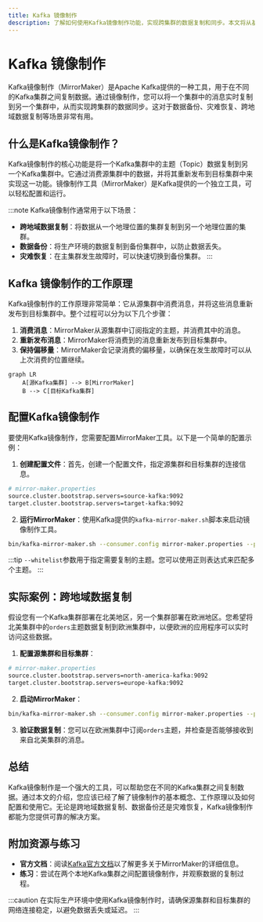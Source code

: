```yaml
---
title: Kafka 镜像制作
description: 了解如何使用Kafka镜像制作功能，实现跨集群的数据复制和同步。本文将从基础概念入手，逐步讲解镜像制作的实现方法，并提供实际案例和代码示例。
---
```


# Kafka 镜像制作

Kafka镜像制作（MirrorMaker）是Apache Kafka提供的一种工具，用于在不同的Kafka集群之间复制数据。通过镜像制作，您可以将一个集群中的消息实时复制到另一个集群中，从而实现跨集群的数据同步。这对于数据备份、灾难恢复、跨地域数据复制等场景非常有用。

## 什么是Kafka镜像制作？

Kafka镜像制作的核心功能是将一个Kafka集群中的主题（Topic）数据复制到另一个Kafka集群中。它通过消费源集群中的数据，并将其重新发布到目标集群中来实现这一功能。镜像制作工具（MirrorMaker）是Kafka提供的一个独立工具，可以轻松配置和运行。

:::note
Kafka镜像制作通常用于以下场景：
- **跨地域数据复制**：将数据从一个地理位置的集群复制到另一个地理位置的集群。
- **数据备份**：将生产环境的数据复制到备份集群中，以防止数据丢失。
- **灾难恢复**：在主集群发生故障时，可以快速切换到备份集群。
:::

## Kafka 镜像制作的工作原理

Kafka镜像制作的工作原理非常简单：它从源集群中消费消息，并将这些消息重新发布到目标集群中。整个过程可以分为以下几个步骤：

1. **消费消息**：MirrorMaker从源集群中订阅指定的主题，并消费其中的消息。
2. **重新发布消息**：MirrorMaker将消费到的消息重新发布到目标集群中。
3. **保持偏移量**：MirrorMaker会记录消费的偏移量，以确保在发生故障时可以从上次消费的位置继续。

```mermaid
graph LR
    A[源Kafka集群] --> B[MirrorMaker]
    B --> C[目标Kafka集群]
```

## 配置Kafka镜像制作

要使用Kafka镜像制作，您需要配置MirrorMaker工具。以下是一个简单的配置示例：

1. **创建配置文件**：首先，创建一个配置文件，指定源集群和目标集群的连接信息。

```bash
# mirror-maker.properties
source.cluster.bootstrap.servers=source-kafka:9092
target.cluster.bootstrap.servers=target-kafka:9092
```

2. **运行MirrorMaker**：使用Kafka提供的`kafka-mirror-maker.sh`脚本来启动镜像制作工具。

```bash
bin/kafka-mirror-maker.sh --consumer.config mirror-maker.properties --producer.config mirror-maker.properties --whitelist="my-topic"
```

:::tip
`--whitelist`参数用于指定需要复制的主题。您可以使用正则表达式来匹配多个主题。
:::

## 实际案例：跨地域数据复制

假设您有一个Kafka集群部署在北美地区，另一个集群部署在欧洲地区。您希望将北美集群中的`orders`主题数据复制到欧洲集群中，以便欧洲的应用程序可以实时访问这些数据。

1. **配置源集群和目标集群**：

```bash
# mirror-maker.properties
source.cluster.bootstrap.servers=north-america-kafka:9092
target.cluster.bootstrap.servers=europe-kafka:9092
```

2. **启动MirrorMaker**：

```bash
bin/kafka-mirror-maker.sh --consumer.config mirror-maker.properties --producer.config mirror-maker.properties --whitelist="orders"
```

3. **验证数据复制**：您可以在欧洲集群中订阅`orders`主题，并检查是否能够接收到来自北美集群的消息。

## 总结

Kafka镜像制作是一个强大的工具，可以帮助您在不同的Kafka集群之间复制数据。通过本文的介绍，您应该已经了解了镜像制作的基本概念、工作原理以及如何配置和使用它。无论是跨地域数据复制、数据备份还是灾难恢复，Kafka镜像制作都能为您提供可靠的解决方案。

## 附加资源与练习

- **官方文档**：阅读[Kafka官方文档](https://kafka.apache.org/documentation/)以了解更多关于MirrorMaker的详细信息。
- **练习**：尝试在两个本地Kafka集群之间配置镜像制作，并观察数据的复制过程。

:::caution
在实际生产环境中使用Kafka镜像制作时，请确保源集群和目标集群的网络连接稳定，以避免数据丢失或延迟。
:::
